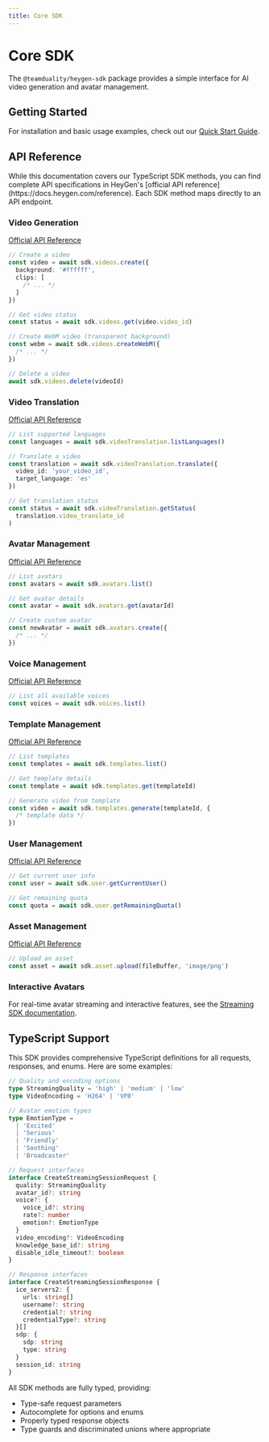 ```yaml
---
title: Core SDK
---
```



# Core SDK

The `@teamduality/heygen-sdk` package provides a simple interface for AI video generation and avatar management.

## Getting Started

For installation and basic usage examples, check out our [Quick Start Guide](/guide/quick-start).

## API Reference

<Callout>
  While this documentation covers our TypeScript SDK methods, you can find
  complete API specifications in HeyGen's [official API
  reference](https://docs.heygen.com/reference). Each SDK method maps directly
  to an API endpoint.
</Callout>

### Video Generation

[Official API Reference](https://docs.heygen.com/reference/create-an-avatar-video-v2)

```typescript
// Create a video
const video = await sdk.videos.create({
  background: '#ffffff',
  clips: [
    /* ... */
  ]
})

// Get video status
const status = await sdk.videos.get(video.video_id)

// Create WebM video (transparent background)
const webm = await sdk.videos.createWebM({
  /* ... */
})

// Delete a video
await sdk.videos.delete(videoId)
```

### Video Translation

[Official API Reference](https://docs.heygen.com/reference/translate-video)

```typescript
// List supported languages
const languages = await sdk.videoTranslation.listLanguages()

// Translate a video
const translation = await sdk.videoTranslation.translate({
  video_id: 'your_video_id',
  target_language: 'es'
})

// Get translation status
const status = await sdk.videoTranslation.getStatus(
  translation.video_translate_id
)
```

### Avatar Management

[Official API Reference](https://docs.heygen.com/reference/list-avatars-v2)

```typescript
// List avatars
const avatars = await sdk.avatars.list()

// Get avatar details
const avatar = await sdk.avatars.get(avatarId)

// Create custom avatar
const newAvatar = await sdk.avatars.create({
  /* ... */
})
```

### Voice Management

[Official API Reference](https://docs.heygen.com/reference/list-voices-v2)

```typescript
// List all available voices
const voices = await sdk.voices.list()
```

### Template Management

[Official API Reference](https://docs.heygen.com/reference/list-templates-v2)

```typescript
// List templates
const templates = await sdk.templates.list()

// Get template details
const template = await sdk.templates.get(templateId)

// Generate video from template
const video = await sdk.templates.generate(templateId, {
  /* template data */
})
```

### User Management

[Official API Reference](https://docs.heygen.com/reference/get-current-user-information)

```typescript
// Get current user info
const user = await sdk.user.getCurrentUser()

// Get remaining quota
const quota = await sdk.user.getRemainingQuota()
```

### Asset Management

[Official API Reference](https://docs.heygen.com/reference/upload-asset)

```typescript
// Upload an asset
const asset = await sdk.asset.upload(fileBuffer, 'image/png')
```

### Interactive Avatars

For real-time avatar streaming and interactive features, see the [Streaming SDK documentation](/sdk/streaming).

## TypeScript Support

This SDK provides comprehensive TypeScript definitions for all requests, responses, and enums. Here are some examples:

```typescript
// Quality and encoding options
type StreamingQuality = 'high' | 'medium' | 'low'
type VideoEncoding = 'H264' | 'VP8'

// Avatar emotion types
type EmotionType =
  | 'Excited'
  | 'Serious'
  | 'Friendly'
  | 'Soothing'
  | 'Broadcaster'

// Request interfaces
interface CreateStreamingSessionRequest {
  quality: StreamingQuality
  avatar_id?: string
  voice?: {
    voice_id?: string
    rate?: number
    emotion?: EmotionType
  }
  video_encoding?: VideoEncoding
  knowledge_base_id?: string
  disable_idle_timeout?: boolean
}

// Response interfaces
interface CreateStreamingSessionResponse {
  ice_servers2: {
    urls: string[]
    username?: string
    credential?: string
    credentialType?: string
  }[]
  sdp: {
    sdp: string
    type: string
  }
  session_id: string
}
```

All SDK methods are fully typed, providing:

- Type-safe request parameters
- Autocomplete for options and enums
- Properly typed response objects
- Type guards and discriminated unions where appropriate
